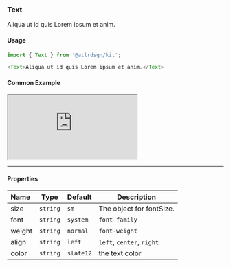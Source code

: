 

### Text
 
Aliqua ut id quis Lorem ipsum et anim.

#### Usage

```typescript
import { Text } from '@atlrdsgn/kit';

<Text>Aliqua ut id quis Lorem ipsum et anim.</Text>
```


#### Common Example
<Space></Space>

   <iframe src="https://codesandbox.io/embed/kit-text-dsrgwv?fontsize=12&hidenavigation=1&theme=light&view=preview"
     style={{height: '300px', width: '100%', border: '2px solid blue', borderRadius: '12px', overflow: 'hidden'}}
     title="kit.popover"
     allow="accelerometer; ambient-light-sensor; camera; encrypted-media; geolocation; gyroscope; hid; microphone; midi; payment; usb; vr; xr-spatial-tracking"
     sandbox="allow-forms allow-modals allow-popups allow-presentation allow-same-origin allow-scripts"
   ></iframe>

---


#### Properties

| Name              | Type     | Default    | Description                   |
| :---------------- | -------- | ---------- | ----------------------------- |
| size              | `string` | `sm`       | The object for fontSize.      |
| font              | `string` | `system`   | `font-family`                 |
| weight            | `string` | `normal`   | `font-weight`                 |
| align             | `string` | `left`     | `left`, `center`, `right`     |
| color             | `string` | `slate12`  | the text color                |
